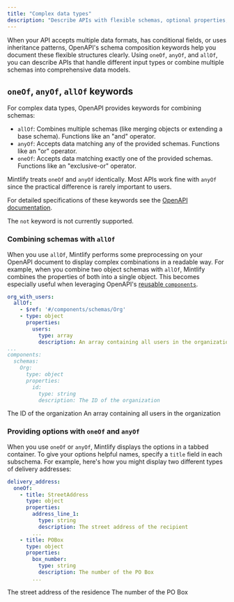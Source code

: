 ```yaml
---
title: "Complex data types"
description: "Describe APIs with flexible schemas, optional properties, and multiple data formats using `oneOf`, `anyOf`, and `allOf` keywords"
---
```


When your API accepts multiple data formats, has conditional fields, or uses inheritance patterns, OpenAPI's schema composition keywords help you document these flexible structures clearly. Using `oneOf`, `anyOf`, and `allOf`, you can describe APIs that handle different input types or combine multiple schemas into comprehensive data models.

## `oneOf`, `anyOf`, `allOf` keywords

For complex data types, OpenAPI provides keywords for combining schemas:

- `allOf`: Combines multiple schemas (like merging objects or extending a base schema). Functions like an "and" operator. 
- `anyOf`: Accepts data matching any of the provided schemas. Functions like an "or" operator.
- `oneOf`: Accepts data matching exactly one of the provided schemas. Functions like an "exclusive-or" operator.

<Warning>Mintlify treats `oneOf` and `anyOf` identically. Most APIs work fine with `anyOf` since the practical difference is rarely important to users.</Warning>

For detailed specifications of these keywords see the [OpenAPI documentation](https://swagger.io/docs/specification/data-models/oneof-anyof-allof-not/).

<Info>The `not` keyword is not currently supported.</Info>

### Combining schemas with `allOf`

When you use `allOf`, Mintlify performs some preprocessing on your OpenAPI document to display complex combinations in a readable way. For example, when you combine two object schemas with `allOf`, Mintlify combines the properties of both into a single object. This becomes especially useful when leveraging OpenAPI's [reusable `components`](https://swagger.io/docs/specification/components/).

```yaml
org_with_users:
  allOf:
    - $ref: '#/components/schemas/Org'
    - type: object
      properties:
        users:
          type: array
          description: An array containing all users in the organization
...
components:
  schemas:
    Org:
      type: object
      properties:
        id:
          type: string
          description: The ID of the organization
```

<ParamField body="org_with_users" type="object">
  <Expandable>
    <ParamField body="id" type="string">
      The ID of the organization
    </ParamField>
    <ParamField body="users" type="object[]">
      An array containing all users in the organization
    </ParamField>
  </Expandable>
</ParamField>

### Providing options with `oneOf` and `anyOf`

When you use `oneOf` or `anyOf`, Mintlify displays the options in a tabbed container. To give your options helpful names, specify a `title` field in each subschema. For example, here's how you might display two different types of delivery addresses:

```yaml
delivery_address:
  oneOf:
    - title: StreetAddress
      type: object
      properties:
        address_line_1:
          type: string
          description: The street address of the recipient
        ...
    - title: POBox
      type: object
      properties:
        box_number:
          type: string
          description: The number of the PO Box
        ...
```

<ParamField body="delivery_address" type="object">
  <div className="mt-4 rounded-xl border border-gray-100 px-4 pb-4 pt-2 dark:border-white/10">
    <Tabs>
      <Tab title="StreetAddress">
        <ParamField body="address_line_1" type="string">
          The street address of the residence
        </ParamField>
      </Tab>
      <Tab title="POBox">
        <ParamField body="box_number" type="string">
          The number of the PO Box
        </ParamField>
      </Tab>
    </Tabs>
  </div>
</ParamField>
